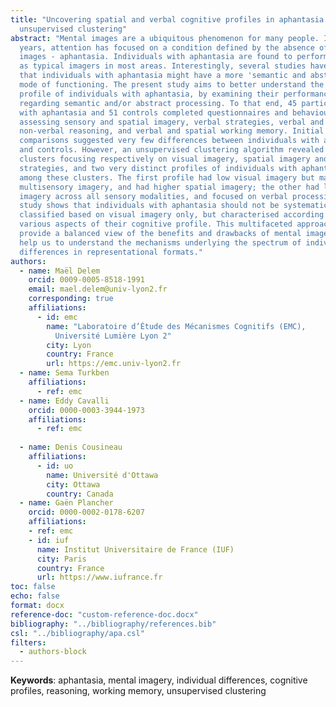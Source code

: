 ```yaml
---
title: "Uncovering spatial and verbal cognitive profiles in aphantasia through 
  unsupervised clustering"
abstract: "Mental images are a ubiquitous phenomenon for many people. In recent 
  years, attention has focused on a condition defined by the absence of mental 
  images - aphantasia. Individuals with aphantasia are found to perform as well 
  as typical imagers in most areas. Interestingly, several studies have proposed 
  that individuals with aphantasia might have a more 'semantic and abstract' 
  mode of functioning. The present study aims to better understand the cognitive 
  profile of individuals with aphantasia, by examining their performance 
  regarding semantic and/or abstract processing. To that end, 45 participants 
  with aphantasia and 51 controls completed questionnaires and behavioural tasks 
  assessing sensory and spatial imagery, verbal strategies, verbal and 
  non-verbal reasoning, and verbal and spatial working memory. Initial 
  comparisons suggested very few differences between individuals with aphantasia 
  and controls. However, an unsupervised clustering algorithm revealed three 
  clusters focusing respectively on visual imagery, spatial imagery and verbal 
  strategies, and two very distinct profiles of individuals with aphantasia 
  among these clusters. The first profile had low visual imagery but maintained 
  multisensory imagery, and had higher spatial imagery; the other had low 
  imagery across all sensory modalities, and focused on verbal processing. This 
  study shows that individuals with aphantasia should not be systematically 
  classified based on visual imagery only, but characterised according to 
  various aspects of their cognitive profile. This multifaceted approach could 
  provide a balanced view of the benefits and drawbacks of mental images and 
  help us to understand the mechanisms underlying the spectrum of individual 
  differences in representational formats."
authors: 
  - name: Maël Delem
    orcid: 0009-0005-8518-1991
    email: mael.delem@univ-lyon2.fr
    corresponding: true
    affiliations:
      - id: emc
        name: "Laboratoire d’Étude des Mécanismes Cognitifs (EMC), 
          Université Lumière Lyon 2"
        city: Lyon
        country: France
        url: https://emc.univ-lyon2.fr
  - name: Sema Turkben
    affiliations:
      - ref: emc
  - name: Eddy Cavalli
    orcid: 0000-0003-3944-1973
    affiliations:
      - ref: emc
    
  - name: Denis Cousineau
    affiliations:
      - id: uo
        name: Université d'Ottawa
        city: Ottawa
        country: Canada
  - name: Gaën Plancher
    orcid: 0000-0002-0178-6207
    affiliations:
    - ref: emc
    - id: iuf
      name: Institut Universitaire de France (IUF)
      city: Paris
      country: France
      url: https://www.iufrance.fr
toc: false
echo: false
format: docx
reference-doc: "custom-reference-doc.docx"
bibliography: "../bibliography/references.bib" 
csl: "../bibliography/apa.csl"
filters:
  - authors-block
---
```


**Keywords**: aphantasia, mental imagery, individual differences, 
cognitive profiles, reasoning, working memory, unsupervised clustering


